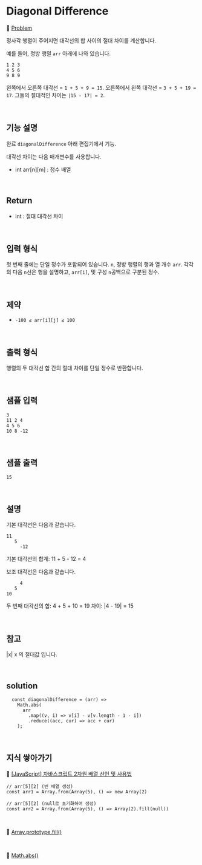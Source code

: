 # Diagonal Difference

🔗 [Problem](https://www.hackerrank.com/challenges/diagonal-difference/problem?isFullScreen=true)

정사각 행렬이 주어지면 대각선의 합 사이의 절대 차이를 계산합니다.

예를 들어, 정방 행렬 `arr` 아래에 나와 있습니다.

```
1 2 3
4 5 6
9 8 9
```

왼쪽에서 오른쪽 대각선 = `1 + 5 + 9 = 15`. 오른쪽에서 왼쪽 대각선 = `3 + 5 + 19 = 17`. 그들의 절대적인 차이는 `|15 - 17| = 2`.

<br />

## 기능 설명

완료 `diagonalDifference` 아래 편집기에서 기능.

대각선 차이는 다음 매개변수를 사용합니다.

- int arr[n][m] : 정수 배열

<br />

## Return

- int : 절대 대각선 차이

<br />

## 입력 형식

첫 번째 줄에는 단일 정수가 포함되어 있습니다. `n`, 정방 행렬의 행과 열 개수 `arr`.
각각의 다음 `n`선은 행을 설명하고, `arr[i]`, 및 구성 `n`공백으로 구분된 정수.

<br />

## 제약

- `-100 ≤ arr[i][j] ≤ 100`

<br />

## 출력 형식

행렬의 두 대각선 합 간의 절대 차이를 단일 정수로 반환합니다.

<br />

## 샘플 입력

```
3
11 2 4
4 5 6
10 8 -12
```

<br />

## 샘플 출력

```
15
```

<br />

## 설명

기본 대각선은 다음과 같습니다.

```
11
   5
     -12
```

기본 대각선의 합계: 11 + 5 - 12 = 4

보조 대각선은 다음과 같습니다.

```
     4
   5
10
```

두 번째 대각선의 합: 4 + 5 + 10 = 19
차이: |4 - 19| = 15

<br />

## 참고

|x| x 의 절대값 입니다.

<br />

## solution

```JS
  const diagonalDifference = (arr) =>
    Math.abs(
      arr
        .map((v, i) => v[i] - v[v.length - 1 - i])
        .reduce((acc, cur) => acc + cur)
    );
```

<br />

## 지식 쌓아가기

🔗 [[JavaScript] 자바스크립트 2차원 배열 선언 및 사용법](https://gent.tistory.com/296)

```
// arr[5][2] (빈 배열 생성)
const arr1 = Array.from(Array(5), () => new Array(2)

// arr[5][2] (null로 초기화하여 생성)
const arr2 = Array.from(Array(5), () => Array(2).fill(null))
```

<br />

🔗 [Array.prototype.fill()](https://developer.mozilla.org/ko/docs/Web/JavaScript/Reference/Global_Objects/Array/fill)

<br />

🔗 [Math.abs()](https://developer.mozilla.org/ko/docs/Web/JavaScript/Reference/Global_Objects/Math/abs)

<br />
